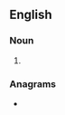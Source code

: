 ==English==

===Noun===
{{head|en|noun plural form}}

# {{plural of|superatom|lang=en}}

===Anagrams===
* {{anagrams|en|mousetraps}}